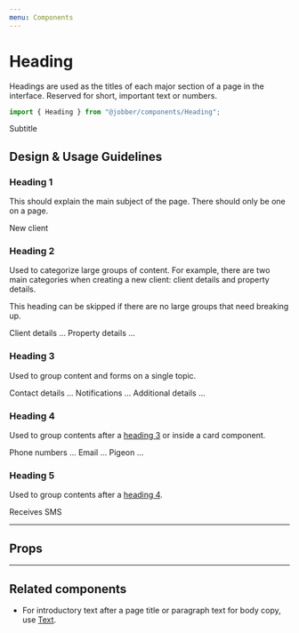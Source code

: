 ```yaml
---
menu: Components
---
```



# Heading

<ComponentStatus stage="ready" responsive="yes" accessible="yes" />

Headings are used as the titles of each major section of a page in the
interface. Reserved for short, important text or numbers.

```ts
import { Heading } from "@jobber/components/Heading";
```

<Playground>
  <Heading level={2}>Subtitle</Heading>
</Playground>

## Design & Usage Guidelines

### Heading 1

This should explain the main subject of the page. There should only be one on a
page.

<Playground>
  <Heading level={1}>New client</Heading>
</Playground>

### Heading 2

Used to categorize large groups of content. For example, there are two main
categories when creating a new client: client details and property details.

This heading can be skipped if there are no large groups that need breaking up.

<Playground>
  <Heading level={2}>Client details</Heading>
  ...
  <Heading level={2}>Property details</Heading>
  ...
</Playground>

### Heading 3

Used to group content and forms on a single topic.

<Playground>
  <Heading level={3}>Contact details</Heading>
  ...
  <Heading level={3}>Notifications</Heading>
  ...
  <Heading level={3}>Additional details</Heading>
  ...
</Playground>

### Heading 4

Used to group contents after a [heading 3](#heading-3) or inside a card
component.

<Playground>
  <Heading level={4}>Phone numbers</Heading>
  ...
  <Heading level={4}>Email</Heading>
  ...
  <Heading level={4}>Pigeon</Heading>
  ...
</Playground>

### Heading 5

Used to group contents after a [heading 4](#heading-4).

<Playground>
  <Heading level={5}>Receives SMS</Heading>
</Playground>

---

## Props

<Props of={Heading} />

---

## Related components

- For introductory text after a page title or paragraph text for body copy, use
  [Text](text).
